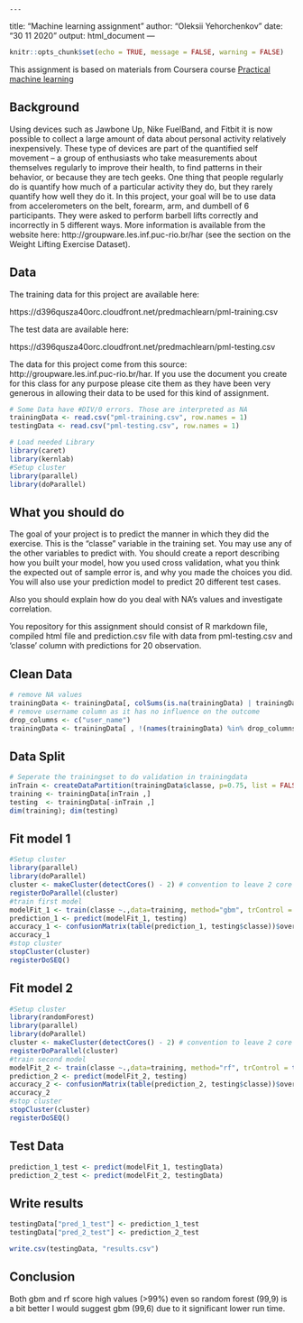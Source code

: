     ---
title: "Machine learning assignment"
author: "Oleksii Yehorchenkov"
date: "30 11 2020"
output: html_document
---

```r
knitr::opts_chunk$set(echo = TRUE, message = FALSE, warning = FALSE)
```

This assignment is based on materials from Coursera course [Practical machine learning](https://www.coursera.org/learn/practical-machine-learning/home/welcome)

## Background

Using devices such as Jawbone Up, Nike FuelBand, and Fitbit it is now possible to collect a large amount of data about personal activity relatively inexpensively. These type of devices are part of the quantified self movement – a group of enthusiasts who take measurements about themselves regularly to improve their health, to find patterns in their behavior, or because they are tech geeks. One thing that people regularly do is quantify how much of a particular activity they do, but they rarely quantify how well they do it. In this project, your goal will be to use data from accelerometers on the belt, forearm, arm, and dumbell of 6 participants. They were asked to perform barbell lifts correctly and incorrectly in 5 different ways. More information is available from the website here: http://groupware.les.inf.puc-rio.br/har (see the section on the Weight Lifting Exercise Dataset). 

## Data

The training data for this project are available here: 

https://d396qusza40orc.cloudfront.net/predmachlearn/pml-training.csv

The test data are available here:

https://d396qusza40orc.cloudfront.net/predmachlearn/pml-testing.csv

The data for this project come from this source: http://groupware.les.inf.puc-rio.br/har. If you use the document you create for this class for any purpose please cite them as they have been very generous in allowing their data to be used for this kind of assignment.

```r
# Some Data have #DIV/0 errors. Those are interpreted as NA
trainingData <- read.csv("pml-training.csv", row.names = 1)
testingData <- read.csv("pml-testing.csv", row.names = 1)

# Load needed Library
library(caret)
library(kernlab)
#Setup cluster
library(parallel)
library(doParallel)
```

## What you should do

The goal of your project is to predict the manner in which they did the exercise. This is the "classe" variable in the training set. You may use any of the other variables to predict with. You should create a report describing how you built your model, how you used cross validation, what you think the expected out of sample error is, and why you made the choices you did. You will also use your prediction model to predict 20 different test cases.

Also you should explain how do you deal with NA's values and investigate correlation.

You repository for this assignment should consist of R markdown file, compiled html file and prediction.csv file with data from pml-testing.csv and 'classe' column with predictions for 20 observation.

## Clean Data
```r
# remove NA values
trainingData <- trainingData[, colSums(is.na(trainingData) | trainingData == "") == 0]
# remove username column as it has no influence on the outcome
drop_columns <- c("user_name")
trainingData <- trainingData[ , !(names(trainingData) %in% drop_columns)]
```

## Data Split
```r
# Seperate the trainingset to do validation in trainingdata
inTrain <- createDataPartition(trainingData$classe, p=0.75, list = FALSE)
training <- trainingData[inTrain ,]
testing  <- trainingData[-inTrain ,]
dim(training); dim(testing)
```

## Fit model 1
```r
#Setup cluster
library(parallel)
library(doParallel)
cluster <- makeCluster(detectCores() - 2) # convention to leave 2 core for OS
registerDoParallel(cluster)
#train first model
modelFit_1 <- train(classe ~.,data=training, method="gbm", trControl = trainControl(method = "cv", number = 5, p = .9, allowParallel = TRUE))
prediction_1 <- predict(modelFit_1, testing)
accuracy_1 <- confusionMatrix(table(prediction_1, testing$classe))$overall[["Accuracy"]]
accuracy_1
#stop cluster
stopCluster(cluster)
registerDoSEQ()
```

## Fit model 2
```r
#Setup cluster
library(randomForest)
library(parallel)
library(doParallel)
cluster <- makeCluster(detectCores() - 2) # convention to leave 2 core for OS
registerDoParallel(cluster)
#train second model
modelFit_2 <- train(classe ~.,data=training, method="rf", trControl = trainControl(method = "cv", number = 5, p = .9, allowParallel = TRUE))
prediction_2 <- predict(modelFit_2, testing)
accuracy_2 <- confusionMatrix(table(prediction_2, testing$classe))$overall[["Accuracy"]]
accuracy_2
#stop cluster
stopCluster(cluster)
registerDoSEQ()
```


## Test Data
```r
prediction_1_test <- predict(modelFit_1, testingData)
prediction_2_test <- predict(modelFit_2, testingData)
```

## Write results
```r
testingData["pred_1_test"] <- prediction_1_test
testingData["pred_2_test"] <- prediction_2_test

write.csv(testingData, "results.csv")
```

## Conclusion

Both gbm and rf score high values (>99%) even so random forest (99,9) is a bit better I would suggest gbm (99,6) due to it significant lower run time.